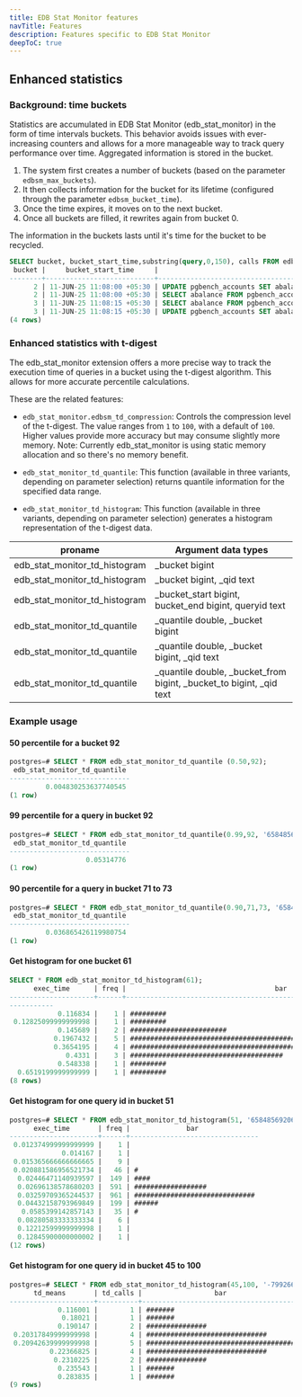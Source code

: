 ```yaml
---
title: EDB Stat Monitor features
navTitle: Features
description: Features specific to EDB Stat Monitor
deepToC: true
---
```


## Enhanced statistics

### Background: time buckets

Statistics are accumulated in EDB Stat Monitor (edb_stat_monitor) in the form of time intervals buckets. 
This behavior avoids issues with ever-increasing counters and allows for a more manageable way to track query performance over time.
Aggregated information is stored in the bucket.

1. The system first creates a number of buckets (based on the parameter `edbsm_max_buckets`).
1. It then collects information for the bucket for its lifetime (configured through the parameter `edbsm_bucket_time`).
1. Once the time expires, it moves on to the next bucket.
1. Once all buckets are filled, it rewrites again from bucket 0.

The information in the buckets lasts until it's time for the bucket to be recycled.

```sql
SELECT bucket, bucket_start_time,substring(query,0,150), calls FROM edb_stat_monitor WHERE query LIKE '%pgbench_accounts%' ORDER BY bucket;
 bucket |     bucket_start_time     |                                                                       substring                                                                       | calls 
--------+---------------------------+-------------------------------------------------------------------------------------------------------------------------------------------------------+-------
      2 | 11-JUN-25 11:08:00 +05:30 | UPDATE pgbench_accounts SET abalance = abalance + 467 WHERE aid = 4258024                                                                             |   203
      2 | 11-JUN-25 11:08:00 +05:30 | SELECT abalance FROM pgbench_accounts WHERE aid = 4258024                                                                                             |   203
      3 | 11-JUN-25 11:08:15 +05:30 | SELECT abalance FROM pgbench_accounts WHERE aid = 3324015                                                                                             |    50
      3 | 11-JUN-25 11:08:15 +05:30 | UPDATE pgbench_accounts SET abalance = abalance + -2709 WHERE aid = 3324015                                                                           |    50
(4 rows)
```

### Enhanced statistics with t-digest

The edb_stat_monitor extension offers a more precise way to track the execution time of queries in a bucket using the t-digest algorithm. This allows for more accurate percentile calculations.

These are the related features:

-  `edb_stat_monitor.edbsm_td_compression`: Controls the compression level of the t-digest. The value ranges from `1` to `100`, with a default of `100`. Higher values provide more accuracy but may consume slightly more memory. Note: Currently edb_stat_monitor is using static memory allocation and so there's no memory benefit.

-  `edb_stat_monitor_td_quantile`: This function (available in three variants, depending on parameter selection) returns quantile information for the specified data range.

-  `edb_stat_monitor_td_histogram`: This function (available in three variants, depending on parameter selection) generates a histogram representation of the t-digest data.

| proname                       | Argument data types                                                 |
|-------------------------------|---------------------------------------------------------------------|
| edb_stat_monitor_td_histogram | _bucket bigint                                                      |
| edb_stat_monitor_td_histogram | _bucket bigint, _qid text                                           |
| edb_stat_monitor_td_histogram | _bucket_start bigint, bucket_end bigint, queryid text               |
| edb_stat_monitor_td_quantile  | _quantile double, _bucket bigint                                    |
| edb_stat_monitor_td_quantile  | _quantile double, _bucket bigint, _qid text                         |
| edb_stat_monitor_td_quantile  | _quantile double, _bucket_from bigint, _bucket_to bigint, _qid text |

### Example usage

#### 50 percentile for a bucket 92

```sql
postgres=# SELECT * FROM edb_stat_monitor_td_quantile (0.50,92);
 edb_stat_monitor_td_quantile
------------------------------
         0.004830253637740545
(1 row)
```

#### 99 percentile for a query in bucket 92

```sql
postgres=# SELECT * FROM edb_stat_monitor_td_quantile(0.99,92, '6584856920617530174');
 edb_stat_monitor_td_quantile
------------------------------
                   0.05314776
(1 row)
```

#### 90 percentile for a query in bucket 71 to 73

```sql
postgres=# SELECT * FROM edb_stat_monitor_td_quantile(0.90,71,73, '6584856920617530174');
 edb_stat_monitor_td_quantile
------------------------------
         0.036865426119980754
(1 row)
```

#### Get histogram for one bucket 61

```sql
SELECT * FROM edb_stat_monitor_td_histogram(61);
      exec_time      | freq |                                     bar
---------------------+------+------------------------------------------------------------------
-----------
            0.116834 |    1 | #########
 0.12825099999999998 |    1 | #########
            0.145689 |    2 | ########################
           0.1967432 |    5 | #################################################################
           0.3654195 |    4 | #####################################################
              0.4331 |    3 | ######################################
            0.548338 |    1 | #########
  0.6519199999999999 |    1 | #########
(8 rows)
```

#### Get histogram for one query id in bucket 51

```sql
postgres=# SELECT * FROM edb_stat_monitor_td_histogram(51, '6584856920617530174');
      exec_time       | freq |              bar
----------------------+------+--------------------------------
 0.012374999999999999 |    1 |
             0.014167 |    1 |
 0.015365666666666665 |    9 |
 0.020881586956521734 |   46 | #
  0.02446471140939597 |  149 | ####
  0.02696138578680203 |  591 | ##################
  0.03259709365244537 |  961 | ##############################
  0.04432158793969849 |  199 | ######
   0.0585399142857143 |   35 | #
  0.08280583333333334 |    6 |
  0.12212599999999998 |    1 |
  0.12845900000000002 |    1 |
(12 rows)
```

#### Get histogram for one query id in bucket 45 to 100

```sql
postgres=# SELECT * FROM edb_stat_monitor_td_histogram(45,100, '-799266892278171905');
      td_means       | td_calls |                  bar
---------------------+----------+---------------------------------------
            0.116001 |        1 | #######
             0.18021 |        1 | #######
            0.190147 |        2 | ###############
 0.20317849999999998 |        4 | ##############################
 0.20942639999999998 |        5 | #####################################
          0.22366825 |        4 | ##############################
           0.2310225 |        2 | ###############
            0.235543 |        1 | #######
            0.283835 |        1 | #######
(9 rows)
```
